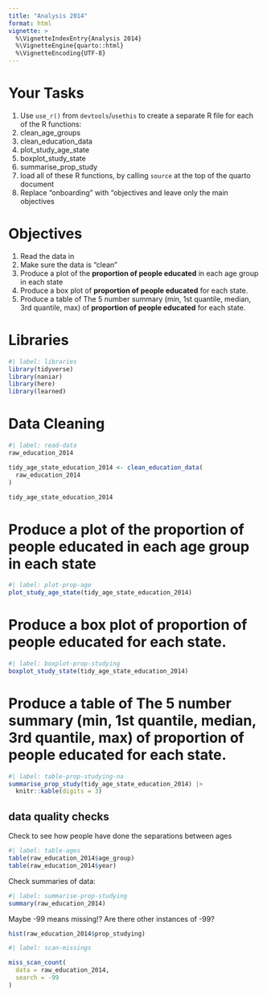 ```yaml
---
title: "Analysis 2014"
format: html
vignette: >
  %\VignetteIndexEntry{Analysis 2014}
  %\VignetteEngine{quarto::html}
  %\VignetteEncoding{UTF-8}
---
```


# Your Tasks

1. Use `use_r()` from `devtools`/`usethis` to create a separate R file for each of the R functions:
  1. clean_age_groups
  2. clean_education_data
  3. plot_study_age_state
  4. boxplot_study_state
  5. summarise_prop_study
2. load all of these R functions, by calling `source` at the top of the quarto document
3. Replace "onboarding" with "objectives and leave only the main objectives

# Objectives

1. Read the data in
3. Make sure the data is "clean"
4. Produce a plot of the **proportion of people educated** in each age group in each state
5. Produce a box plot of **proportion of people educated** for each state.
6. Produce a table of The 5 number summary (min, 1st quantile, median, 3rd quantile, max)  of **proportion of people educated** for each state.

# Libraries

```r
#| label: libraries
library(tidyverse)
library(naniar)
library(here)
library(learned)
```


# Data Cleaning

```r
#| label: read-data
raw_education_2014

tidy_age_state_education_2014 <- clean_education_data(
  raw_education_2014
)

tidy_age_state_education_2014
```



# Produce a plot of the **proportion of people educated** in each age group in each state

```r
#| label: plot-prop-age
plot_study_age_state(tidy_age_state_education_2014)

```

# Produce a box plot of **proportion of people educated** for each state.

```r
#| label: boxplot-prop-studying
boxplot_study_state(tidy_age_state_education_2014)
```

# Produce a table of The 5 number summary (min, 1st quantile, median, 3rd quantile, max)  of **proportion of people educated** for each state.

```r
#| label: table-prop-studying-na
summarise_prop_study(tidy_age_state_education_2014) |> 
  knitr::kable(digits = 3)
```

## data quality checks

Check to see how people have done the separations between ages

```r
#| label: table-ages
table(raw_education_2014$age_group)
table(raw_education_2014$year)
```

Check summaries of data:

```r
#| label: summarise-prop-studying
summary(raw_education_2014)
```

Maybe -99 means missing!? Are there other instances of -99?

```r
hist(raw_education_2014$prop_studying)
```


```r
#| label: scan-missings

miss_scan_count(
  data = raw_education_2014,
  search = -99
)
```
